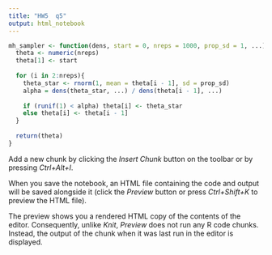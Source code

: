 ---
title: "HW5  q5"
output: html_notebook
---

```{r}
mh_sampler <- function(dens, start = 0, nreps = 1000, prop_sd = 1, ...){
  theta <- numeric(nreps)
  theta[1] <- start
  
  for (i in 2:nreps){
    theta_star <- rnorm(1, mean = theta[i - 1], sd = prop_sd)
    alpha = dens(theta_star, ...) / dens(theta[i - 1], ...)
    
    if (runif(1) < alpha) theta[i] <- theta_star
    else theta[i] <- theta[i - 1]
  }
  
  return(theta)
}
```

Add a new chunk by clicking the *Insert Chunk* button on the toolbar or by pressing *Ctrl+Alt+I*.

When you save the notebook, an HTML file containing the code and output will be saved alongside it (click the *Preview* button or press *Ctrl+Shift+K* to preview the HTML file).

The preview shows you a rendered HTML copy of the contents of the editor. Consequently, unlike *Knit*, *Preview* does not run any R code chunks. Instead, the output of the chunk when it was last run in the editor is displayed.

